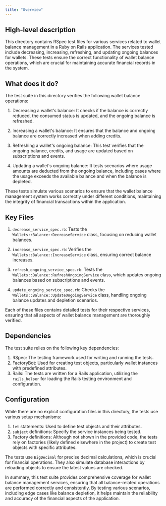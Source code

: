 ```yaml
---
title: "Overview"
---
```


## High-level description
This directory contains RSpec test files for various services related to wallet balance management in a Ruby on Rails application. The services tested include decreasing, increasing, refreshing, and updating ongoing balances for wallets. These tests ensure the correct functionality of wallet balance operations, which are crucial for maintaining accurate financial records in the system.

## What does it do?
The test suite in this directory verifies the following wallet balance operations:

1. Decreasing a wallet's balance: It checks if the balance is correctly reduced, the consumed status is updated, and the ongoing balance is refreshed.

2. Increasing a wallet's balance: It ensures that the balance and ongoing balance are correctly increased when adding credits.

3. Refreshing a wallet's ongoing balance: This test verifies that the ongoing balance, credits, and usage are updated based on subscriptions and events.

4. Updating a wallet's ongoing balance: It tests scenarios where usage amounts are deducted from the ongoing balance, including cases where the usage exceeds the available balance and when the balance is depleted.

These tests simulate various scenarios to ensure that the wallet balance management system works correctly under different conditions, maintaining the integrity of financial transactions within the application.

## Key Files

1. `decrease_service_spec.rb`: Tests the `Wallets::Balance::DecreaseService` class, focusing on reducing wallet balances.

2. `increase_service_spec.rb`: Verifies the `Wallets::Balance::IncreaseService` class, ensuring correct balance increases.

3. `refresh_ongoing_service_spec.rb`: Tests the `Wallets::Balance::RefreshOngoingService` class, which updates ongoing balances based on subscriptions and events.

4. `update_ongoing_service_spec.rb`: Checks the `Wallets::Balance::UpdateOngoingService` class, handling ongoing balance updates and depletion scenarios.

Each of these files contains detailed tests for their respective services, ensuring that all aspects of wallet balance management are thoroughly verified.

## Dependencies
The test suite relies on the following key dependencies:

1. RSpec: The testing framework used for writing and running the tests.
2. FactoryBot: Used for creating test objects, particularly wallet instances with predefined attributes.
3. Rails: The tests are written for a Rails application, utilizing the `rails_helper` for loading the Rails testing environment and configuration.

## Configuration
While there are no explicit configuration files in this directory, the tests use various setup mechanisms:

1. `let` statements: Used to define test objects and their attributes.
2. `subject` definitions: Specify the service instances being tested.
3. Factory definitions: Although not shown in the provided code, the tests rely on factories (likely defined elsewhere in the project) to create test objects with specific attributes.

The tests use `BigDecimal` for precise decimal calculations, which is crucial for financial operations. They also simulate database interactions by reloading objects to ensure the latest values are checked.

In summary, this test suite provides comprehensive coverage for wallet balance management services, ensuring that all balance-related operations are performed correctly and consistently. By testing various scenarios, including edge cases like balance depletion, it helps maintain the reliability and accuracy of the financial aspects of the application.